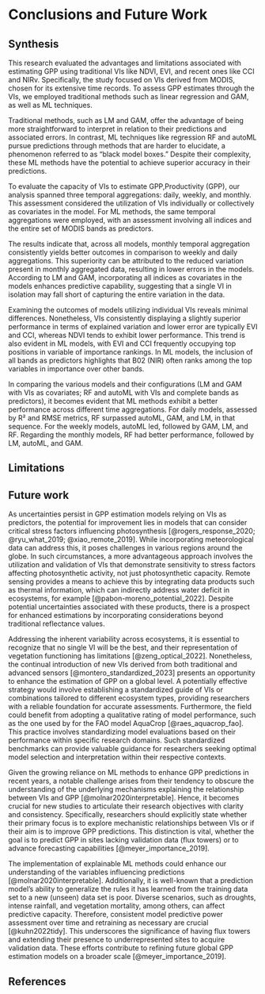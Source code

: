 # Conclusions and Future Work

## Synthesis

This research evaluated the advantages and limitations associated with
estimating GPP using traditional VIs like NDVI, EVI, and recent ones like CCI
and NIRv. Specifically, the study focused on VIs derived from MODIS, chosen for
its extensive time records. To assess GPP estimates through the VIs, we employed
traditional methods such as linear regression and GAM, as well as ML techniques.

Traditional methods, such as LM and GAM, offer the advantage of being more
straightforward to interpret in relation to their predictions and associated
errors. In contrast, ML techniques like regression RF and autoML pursue
predictions through methods that are harder to elucidate, a phenomenon referred
to as "black model boxes." Despite their complexity, these ML methods have the
potential to achieve superior accuracy in their predictions.

To evaluate the capacity of VIs to estimate GPP,Productivity (GPP), our analysis
spanned three temporal aggregations: daily, weekly, and monthly. This assessment
considered the utilization of VIs individually or collectively as covariates in
the model. For ML methods, the same temporal aggregations were employed, with an
assessment involving all indices and the entire set of MODIS bands as
predictors.

The results indicate that, across all models, monthly temporal aggregation
consistently yields better outcomes in comparison to weekly and daily
aggregations. This superiority can be attributed to the reduced variation
present in monthly aggregated data, resulting in lower errors in the models.
According to LM and GAM,  incorporating all indices as covariates in the models
enhances predictive capability, suggesting that a single VI in isolation may
fall short of capturing the entire variation in the data.

Examining the outcomes of models utilizing individual VIs reveals minimal
differences. Nonetheless, VIs consistently displaying a slightly superior
performance in terms of explained variation and lower error are typically EVI
and CCI, whereas NDVI tends to exhibit lower performance. This trend is also
evident in ML models, with EVI and CCI frequently occupying top positions in
variable of importance rankings. In ML models, the inclusion of all bands as
predictors highlights that B02 (NIR) often ranks among the top variables in
importance over other bands.

In comparing the various models and their configurations (LM and GAM with VIs as
covariates; RF and autoML with VIs and complete bands as predictors), it becomes
evident that ML methods exhibit a better performance across different time
aggregations. For daily models, assessed by R² and RMSE metrics, RF surpassed
autoML, GAM, and LM, in that sequence. For the weekly models, autoML led,
followed by GAM, LM, and RF. Regarding the monthly models, RF had better
performance, followed by LM, autoML, and GAM.

## Limitations





## Future work 

As uncertainties persist in GPP estimation models relying on VIs as predictors,
the potential for improvement lies in models that can consider critical stress
factors influencing photosynthesis [@rogers_response_2020; @ryu_what_2019;
@xiao_remote_2019]. While incorporating meteorological data can address this, it
poses challenges in various regions around the globe. In such circumstances, a
more advantageous approach involves the utilization and validation of VIs that
demonstrate sensitivity to stress factors affecting photosynthetic activity, not
just photosynthetic capacity. Remote sensing provides a means to achieve this by
integrating data products such as thermal information, which can indirectly
address water deficit in ecosystems, for example [@pabon-moreno_potential_2022].
Despite potential uncertainties associated with these products, there is a
prospect for enhanced estimations by incorporating considerations beyond
traditional reflectance values.

Addressing the inherent variability across ecosystems, it is essential to
recognize that no single VI will be the best, and their representation of
vegetation functioning has limitations [@zeng_optical_2022].  Nonetheless, the
continual introduction of new VIs derived from both traditional and advanced
sensors [@montero_standardized_2023] presents an opportunity to enhance the
estimation of GPP on a global level. A potentially effective strategy would
involve establishing a standardized guide of VIs or combinations tailored to
different ecosystem types, providing researchers with a reliable foundation for
accurate assessments. Furthermore, the field could benefit from adopting a
qualitative rating of model performance, such as the one used by for the FAO
model AquaCrop [@raes_aquacrop_fao]. This practice involves standardizing model
evaluations based on their performance within specific research domains. Such
standardized benchmarks can provide valuable guidance for researchers seeking
optimal model selection and interpretation within their respective contexts.

Given the growing reliance on ML methods to enhance GPP predictions in recent
years, a notable challenge arises from their tendency to obscure the
understanding of the underlying mechanisms explaining the relationship between
VIs and GPP [@molnar2020interpretable]. Hence, it becomes crucial for new
studies to articulate their research objectives with clarity and consistency.
Specifically, researchers should explicitly state whether their primary focus is
to explore mechanistic relationships between VIs or if their aim is to improve
GPP predictions. This distinction is vital, whether the goal is to predict GPP
in sites lacking validation data (flux towers) or to advance forecasting
capabilities [@meyer_importance_2019].

The implementation of explainable ML methods could enhance our understanding of
the variables influencing predictions [@molnar2020interpretable]. Additionally,
it is well-known that a prediction model's ability to generalize the rules it
has learned from the training data set to a new (unseen) data set is poor.
Diverse scenarios, such as droughts, intense rainfall, and vegetation mortality,
among others, can affect predictive capacity. Therefore, consistent model
predictive power assessment over time and retraining as necessary are crucial
[@kuhn2022tidy]. This underscores the significance of having flux towers and
extending their presence to underrepresented sites to acquire validation data.
These efforts contribute to refining future global GPP estimation models on a
broader scale [@meyer_importance_2019].

\newpage

## References

::: {#refs}
:::
